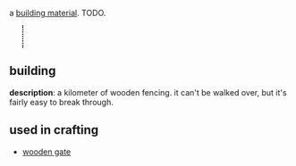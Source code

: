 {{FixTitle}}
a [[Items#building materials|building material]]. TODO.

{{Item|<nowiki>+</nowiki>}}
<div style="border-left:2px dotted black; margin:10px 23px; height:40px;"></div>
{{Desc
|wooden fence
|a kilometer's worth of wooden fencing.
|takes 90 cycles to craft
|weighs 20 units
|internal name (for bot developers): wood_block
|crafting recipe: (unlocks at [[level 10]].)
{{CraftingRecipe
|30|wood plank
}}
}}
== building ==

'''description''': a kilometer of wooden fencing. it can't be walked over, but it's fairly easy to break through.

== used in crafting ==

* [[wooden gate]]